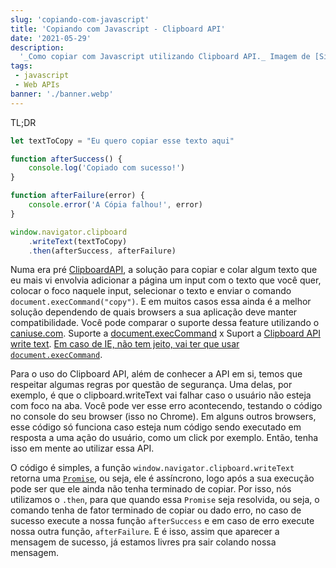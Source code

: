 ```yaml
---
slug: 'copiando-com-javascript'
title: 'Copiando com Javascript - Clipboard API'
date: '2021-05-29'
description:
  '_Como copiar com Javascript utilizando Clipboard API._ Imagem de [Sigmund](https://unsplash.com/@sigmund)'
tags:
 - javascript
 - Web APIs
banner: './banner.webp'
---
```


TL;DR

```javascript
let textToCopy = "Eu quero copiar esse texto aqui"

function afterSuccess() {
    console.log('Copiado com sucesso!')
}

function afterFailure(error) {
    console.error('A Cópia falhou!', error)
}

window.navigator.clipboard
    .writeText(textToCopy)
    .then(afterSuccess, afterFailure)
```

Numa era pré [ClipboardAPI](https://developer.mozilla.org/en-US/docs/Web/API/Clipboard_API), a solução para copiar e colar algum texto que eu mais vi envolvia adicionar a página um input com o texto que você quer, colocar o foco naquele input, selecionar o texto e enviar o comando `document.execCommand("copy")`. E em muitos casos essa ainda é a melhor solução dependendo de quais browsers a sua aplicação deve manter compatibilidade. Você pode comparar o suporte dessa feature utilizando o [caniuse.com](caniuse.com). Suporte a [document.execCommand](https://caniuse.com/document-execcommand) x Suport a [Clipboard API write text](https://caniuse.com/mdn-api_clipboard_writetext). [Em caso de IE, não tem jeito, vai ter que usar `document.execCommand`](https://stackoverflow.com/a/46118025/7838074).

Para o uso do Clipboard API, além de conhecer a API em si, temos que respeitar algumas regras por questão de segurança. Uma delas, por exemplo, é que o clipboard.writeText vai falhar caso o usuário não esteja com foco na aba. Você pode ver esse erro acontecendo, testando o código no console do seu browser (isso no Chrome). Em alguns outros browsers, esse código só funciona caso esteja num código sendo executado em resposta a uma ação do usuário, como um click por exemplo. Então, tenha isso em mente ao utilizar essa API.

O código é simples, a função `window.navigator.clipboard.writeText` retorna uma [`Promise`](https://medium.com/trainingcenter/entendendo-promises-de-uma-vez-por-todas-32442ec725c2), ou seja, ele é assíncrono, logo após a sua execução pode ser que ele ainda não tenha terminado de copiar. Por isso, nós utilizamos o `.then`, para que quando essa `Promise` seja resolvida, ou seja, o comando tenha de fator terminado de copiar ou dado erro, no caso de sucesso execute a nossa função `afterSuccess` e em caso de erro execute nossa outra função, `afterFailure`. E é isso, assim que aparecer a mensagem de sucesso, já estamos livres pra sair colando nossa mensagem.
